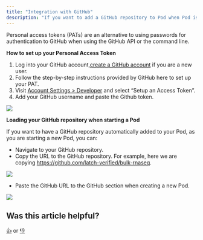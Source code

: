 ```yaml
---
title: "Integration with GitHub"
description: "If you want to add a GitHub repository to Pod when Pod is created for the first time or commit to a GitHub repository in the future, you have to first set up your GitHub personal access token (PAT)."
---
```


Personal access tokens (PATs) are an alternative to using passwords for authentication to GitHub when using the GitHub API or the command line.

**How to set up your Personal Access Token**

1. Log into your GitHub account,[create a GitHub account](https://github.com/join) if you are a new user.
2. Follow the step-by-step instructions provided by GitHub here to set up your PAT.
3. Visit [Account Settings > Developer](https://console.latch.bio/settings/developer) and select “Setup an Access Token”.
4. Add your GitHub username and paste the Github token.

![](/images/github-1.png)

**Loading your GitHub repository when starting a Pod**

If you want to have a GitHub repository automatically added to your Pod, as you are starting a new Pod, you can:

- Navigate to your GitHub repository.
- Copy the URL to the GitHub repository. For example, here we are copying https://github.com/latch-verified/bulk-rnaseq.

![](/images/github-2.png)

- Paste the GitHub URL to the GitHub section when creating a new Pod.

![](/images/github-3.png)

## Was this article helpful?

[👍](https://gucjxnd0b2v.typeform.com/to/pHRudLeW?typeform-medium=embed-email#source=getting-started&answers-dba3616d-33cf-4869-9661-56a59736abc2=dba3616d-33cf-4869-9661-56a59736abc2-yes) or [👎](https://gucjxnd0b2v.typeform.com/to/pHRudLeW?typeform-medium=embed-email#source=getting-started&answers-dba3616d-33cf-4869-9661-56a59736abc2=dba3616d-33cf-4869-9661-56a59736abc2-no)
